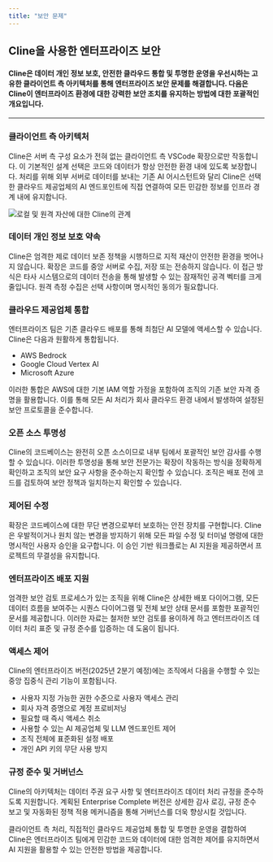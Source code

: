```yaml
---
title: "보안 문제"
---
```


## Cline을 사용한 엔터프라이즈 보안

#### Cline은 데이터 개인 정보 보호, 안전한 클라우드 통합 및 투명한 운영을 우선시하는 고유한 클라이언트 측 아키텍처를 통해 엔터프라이즈 보안 문제를 해결합니다. 다음은 Cline이 엔터프라이즈 환경에 대한 강력한 보안 조치를 유지하는 방법에 대한 포괄적인 개요입니다.

---

### 클라이언트 측 아키텍처

Cline은 서버 측 구성 요소가 전혀 없는 클라이언트 측 VSCode 확장으로만 작동합니다. 이 기본적인 설계 선택은 코드와 데이터가 항상 안전한 환경 내에 있도록 보장합니다. 처리를 위해 외부 서버로 데이터를 보내는 기존 AI 어시스턴트와 달리 Cline은 선택한 클라우드 제공업체의 AI 엔드포인트에 직접 연결하여 모든 민감한 정보를 인프라 경계 내에 유지합니다.

<Frame>
	<img
		src="https://storage.googleapis.com/cline_public_images/docs/assets/cline-arch.png"
		alt="로컬 및 원격 자산에 대한 Cline의 관계"
	/>
</Frame>

### 데이터 개인 정보 보호 약속

Cline은 엄격한 제로 데이터 보존 정책을 시행하므로 지적 재산이 안전한 환경을 벗어나지 않습니다. 확장은 코드를 중앙 서버로 수집, 저장 또는 전송하지 않습니다. 이 접근 방식은 타사 시스템으로의 데이터 전송을 통해 발생할 수 있는 잠재적인 공격 벡터를 크게 줄입니다. 원격 측정 수집은 선택 사항이며 명시적인 동의가 필요합니다.

### 클라우드 제공업체 통합

엔터프라이즈 팀은 기존 클라우드 배포를 통해 최첨단 AI 모델에 액세스할 수 있습니다. Cline은 다음과 원활하게 통합됩니다.

-   AWS Bedrock
-   Google Cloud Vertex AI
-   Microsoft Azure

이러한 통합은 AWS에 대한 기본 IAM 역할 가정을 포함하여 조직의 기존 보안 자격 증명을 활용합니다. 이를 통해 모든 AI 처리가 회사 클라우드 환경 내에서 발생하여 설정된 보안 프로토콜을 준수합니다.

### 오픈 소스 투명성

Cline의 코드베이스는 완전히 오픈 소스이므로 내부 팀에서 포괄적인 보안 감사를 수행할 수 있습니다. 이러한 투명성을 통해 보안 전문가는 확장이 작동하는 방식을 정확하게 확인하고 조직의 보안 요구 사항을 준수하는지 확인할 수 있습니다. 조직은 배포 전에 코드를 검토하여 보안 정책과 일치하는지 확인할 수 있습니다.

### 제어된 수정

확장은 코드베이스에 대한 무단 변경으로부터 보호하는 안전 장치를 구현합니다. Cline은 우발적이거나 원치 않는 변경을 방지하기 위해 모든 파일 수정 및 터미널 명령에 대한 명시적인 사용자 승인을 요구합니다. 이 승인 기반 워크플로는 AI 지원을 제공하면서 프로젝트의 무결성을 유지합니다.

### 엔터프라이즈 배포 지원

엄격한 보안 검토 프로세스가 있는 조직을 위해 Cline은 상세한 배포 다이어그램, 모든 데이터 흐름을 보여주는 시퀀스 다이어그램 및 전체 보안 상태 문서를 포함한 포괄적인 문서를 제공합니다. 이러한 자료는 철저한 보안 검토를 용이하게 하고 엔터프라이즈 데이터 처리 표준 및 규정 준수를 입증하는 데 도움이 됩니다.

### 액세스 제어

Cline의 엔터프라이즈 버전(2025년 2분기 예정)에는 조직에서 다음을 수행할 수 있는 중앙 집중식 관리 기능이 포함됩니다.

-   사용자 지정 가능한 권한 수준으로 사용자 액세스 관리
-   회사 자격 증명으로 계정 프로비저닝
-   필요할 때 즉시 액세스 취소
-   사용할 수 있는 AI 제공업체 및 LLM 엔드포인트 제어
-   조직 전체에 표준화된 설정 배포
-   개인 API 키의 무단 사용 방지

### 규정 준수 및 거버넌스

Cline의 아키텍처는 데이터 주권 요구 사항 및 엔터프라이즈 데이터 처리 규정을 준수하도록 지원합니다. 계획된 Enterprise Complete 버전은 상세한 감사 로깅, 규정 준수 보고 및 자동화된 정책 적용 메커니즘을 통해 거버넌스를 더욱 향상시킬 것입니다.

클라이언트 측 처리, 직접적인 클라우드 제공업체 통합 및 투명한 운영을 결합하여 Cline은 엔터프라이즈 팀에게 민감한 코드와 데이터에 대한 엄격한 제어를 유지하면서 AI 지원을 활용할 수 있는 안전한 방법을 제공합니다.
